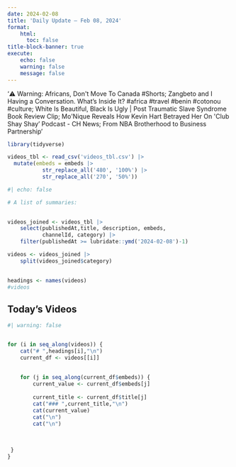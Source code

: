 ```yaml
---
date: 2024-02-08
title: 'Daily Update – Feb 08, 2024'
format: 
    html:
      toc: false
title-block-banner: true
execute:
    echo: false
    warning: false
    message: false
---
```

'⚠️ Warning: Africans, Don&#39;t Move To Canada #Shorts; Zangbeto and I Having a Conversation. What’s Inside It? #africa #travel #benin #cotonou #culture; White Is Beautiful, Black Is Ugly | Post Traumatic Slave Syndrome Book Review Clip; Mo&#39;Nique Reveals How Kevin Hart Betrayed Her On &#39;Club Shay Shay&#39; Podcast - CH News; From NBA Brotherhood to Business Partnership'

```r

library(tidyverse)

videos_tbl <- read_csv('videos_tbl.csv') |> 
  mutate(embeds = embeds |> 
           str_replace_all('480', '100%') |> 
           str_replace_all('270', '50%'))

```

```r
#| echo: false

# A list of summaries:

 
videos_joined <- videos_tbl |> 
    select(publishedAt,title, description, embeds, 
           channelId, category) |> 
    filter(publishedAt >= lubridate::ymd('2024-02-08')-1)

videos <- videos_joined |>  
    split(videos_joined$category) 
    

headings <- names(videos)
#videos
```

## Today's Videos

::: panel-tabset
```r
#| warning: false


for (i in seq_along(videos)) {
    cat("# ",headings[i],"\n")
    current_df <- videos[[i]]
  
    
    for (j in seq_along(current_df$embeds)) {
        current_value <- current_df$embeds[j]
        
        current_title <- current_df$title[j]
        cat("### ",current_title,"\n")
        cat(current_value)
        cat("\n")
        cat("\n") 
         
         
         
 }
}
```
:::
